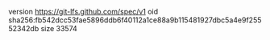 version https://git-lfs.github.com/spec/v1
oid sha256:fb542dcc53fae5896ddb6f40112a1ce88a9b115481927dbc5a4e9f25552342db
size 33574
